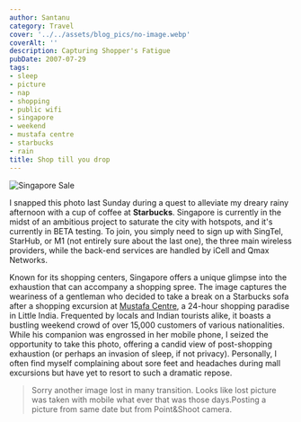 ```yaml
---
author: Santanu
category: Travel
cover: '../../assets/blog_pics/no-image.webp'
coverAlt: ''
description: Capturing Shopper's Fatigue
pubDate: 2007-07-29
tags:
- sleep
- picture
- nap
- shopping
- public wifi
- singapore
- weekend
- mustafa centre
- starbucks
- rain
title: Shop till you drop
---
```



<Image src={pic1} alt="Singapore Sale"/>

I snapped this photo last Sunday during a quest to alleviate my dreary rainy afternoon with a cup of coffee at **Starbucks**. Singapore is currently in the midst of an ambitious project to saturate the city with hotspots, and it's currently in BETA testing. To join, you simply need to sign up with SingTel, StarHub, or M1 (not entirely sure about the last one), the three main wireless providers, while the back-end services are handled by iCell and Qmax Networks.

Known for its shopping centers, Singapore offers a unique glimpse into the exhaustion that can accompany a shopping spree. The image captures the weariness of a gentleman who decided to take a break on a Starbucks sofa after a shopping excursion at [Mustafa Centre](http://www.mustafa.com.sg/), a 24-hour shopping paradise in Little India. Frequented by locals and Indian tourists alike, it boasts a bustling weekend crowd of over 15,000 customers of various nationalities. While his companion was engrossed in her mobile phone, I seized the opportunity to take this photo, offering a candid view of post-shopping exhaustion (or perhaps an invasion of sleep, if not privacy). Personally, I often find myself complaining about sore feet and headaches during mall excursions but have yet to resort to such a dramatic repose.

> Sorry another image lost in many transition. Looks like lost picture was taken with mobile what ever that was those days.Posting a picture from same date but from Point&Shoot camera.